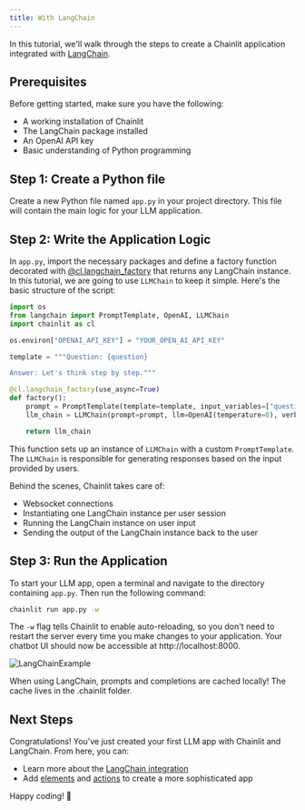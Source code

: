 ```yaml
---
title: With LangChain
---
```


In this tutorial, we'll walk through the steps to create a Chainlit application integrated with [LangChain](https://github.com/hwchase17/langchain).

## Prerequisites

Before getting started, make sure you have the following:

- A working installation of Chainlit
- The LangChain package installed
- An OpenAI API key
- Basic understanding of Python programming

## Step 1: Create a Python file

Create a new Python file named `app.py` in your project directory. This file will contain the main logic for your LLM application.

## Step 2: Write the Application Logic

In `app.py`, import the necessary packages and define a factory function decorated with [@cl.langchain_factory](/api-reference/langchain/langchain-factory) that returns any LangChain instance. In this tutorial, we are going to use `LLMChain` to keep it simple. Here's the basic structure of the script:

```python
import os
from langchain import PromptTemplate, OpenAI, LLMChain
import chainlit as cl

os.environ["OPENAI_API_KEY"] = "YOUR_OPEN_AI_API_KEY"

template = """Question: {question}

Answer: Let's think step by step."""

@cl.langchain_factory(use_async=True)
def factory():
    prompt = PromptTemplate(template=template, input_variables=["question"])
    llm_chain = LLMChain(prompt=prompt, llm=OpenAI(temperature=0), verbose=True)

    return llm_chain
```

This function sets up an instance of `LLMChain` with a custom `PromptTemplate`. The `LLMChain` is responsible for generating responses based on the input provided by users.

Behind the scenes, Chainlit takes care of:

- Websocket connections
- Instantiating one LangChain instance per user session
- Running the LangChain instance on user input
- Sending the output of the LangChain instance back to the user

## Step 3: Run the Application

To start your LLM app, open a terminal and navigate to the directory containing `app.py`. Then run the following command:

```bash
chainlit run app.py -w
```

The `-w` flag tells Chainlit to enable auto-reloading, so you don't need to restart the server every time you make changes to your application. Your chatbot UI should now be accessible at http://localhost:8000.

![LangChainExample](/images/langchain-example.png)

<Warning>
  When using LangChain, prompts and completions are cached locally! The cache
  lives in the .chainlit folder.
</Warning>

## Next Steps

Congratulations! You've just created your first LLM app with Chainlit and LangChain. From here, you can:

- Learn more about the [LangChain integration](/api-reference/langchain)
- Add [elements](/concepts/elements) and [actions](/concepts/actions) to create a more sophisticated app

Happy coding! 🎉
